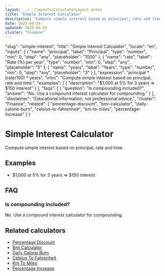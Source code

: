 ```yaml
---
layout: ../../layouts/CalculatorLayout.astro
title: "Simple Interest Calculator"
description: "Compute simple interest based on principal, rate and time."
date: 2025-08-29
updated: 2025-08-29
cluster: "Finance"
---
```


  "slug": "simple-interest",
  "title": "Simple Interest Calculator",
  "locale": "en",
  "inputs": [
    {
      "name": "principal",
      "label": "Principal",
      "type": "number",
      "min": 0,
      "step": "any",
      "placeholder": "1000"
    },
    {
      "name": "rate",
      "label": "Rate (%) per year",
      "type": "number",
      "min": 0,
      "step": "any",
      "placeholder": "5"
    },
    {
      "name": "years",
      "label": "Years",
      "type": "number",
      "min": 0,
      "step": "any",
      "placeholder": "3"
    }
  ],
  "expression": "principal * (rate/100) * years",
  "intro": "Compute simple interest based on principal, rate and time.",
  "examples": [
    {
      "description": "$1,000 at 5% for 3 years ⇒ $150 interest"
    }
  ],
  "faqs": [
    {
      "question": "Is compounding included?",
      "answer": "No. Use a compound interest calculator for compounding."
    }
  ],
  "disclaimer": "Educational information, not professional advice.",
  "cluster": "Finance",
  "related": [
    "percentage-discount",
    "bmi-calculator",
    "daily-calorie-burn",
    "celsius-to-fahrenheit",
    "km-to-miles",
    "percentage-increase"
  ]
}

# Simple Interest Calculator

Compute simple interest based on principal, rate and time.

<Calculator schema={schema} />

## Examples

- $1,000 at 5% for 3 years ⇒ $150 interest

## FAQ

### Is compounding included?

No. Use a compound interest calculator for compounding.

## Related calculators

- [Percentage Discount](/calculators/percentage-discount/)
- [Bmi Calculator](/calculators/bmi-calculator/)
- [Daily Calorie Burn](/calculators/daily-calorie-burn/)
- [Celsius To Fahrenheit](/calculators/celsius-to-fahrenheit/)
- [Km To Miles](/calculators/km-to-miles/)
- [Percentage Increase](/calculators/percentage-increase/)

